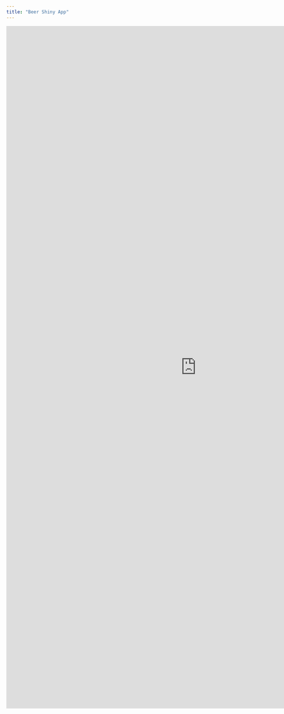 ```yaml
---
title: "Beer Shiny App"
---
```



<iframe src="https://jherbaugh.shinyapps.io/BeerShinyApp/" style="border:none;width:1000px;height:1800px;"></iframe>
